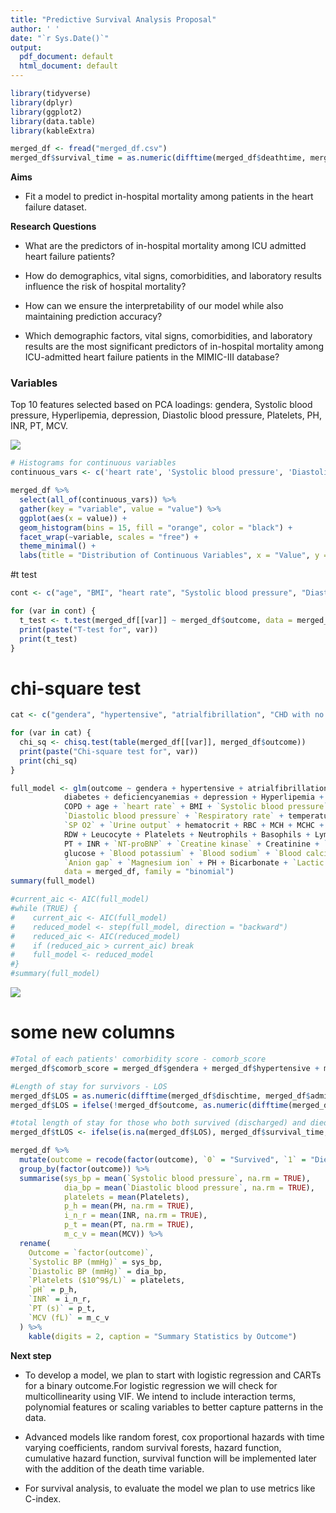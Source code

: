 ```yaml
---
title: "Predictive Survival Analysis Proposal"
author: ' '
date: "`r Sys.Date()`"
output:
  pdf_document: default
  html_document: default
---
```


```r
library(tidyverse)
library(dplyr)
library(ggplot2)
library(data.table)
library(kableExtra)
```

```r
merged_df <- fread("merged_df.csv")
merged_df$survival_time = as.numeric(difftime(merged_df$deathtime, merged_df$admittime, units = "day"))
```

**Aims**

-   Fit a model to predict in-hospital mortality among patients in the heart failure dataset.


**Research Questions**

-   What are the predictors of in-hospital mortality among ICU admitted heart failure patients? 

-   How do demographics, vital signs, comorbidities, and laboratory results influence the risk of            hospital mortality? 

-   How can we ensure the interpretability of our model  while also maintaining prediction accuracy?    
-   Which demographic factors, vital signs, comorbidities, and laboratory results are the most               significant  predictors of in-hospital mortality among ICU-admitted heart failure patients in the        MIMIC-III database?


### Variables

Top 10 features selected based on PCA loadings: gendera, Systolic blood pressure, Hyperlipemia, depression, Diastolic blood pressure, Platelets, PH, INR, PT, MCV. 


![](PCA.jpeg)


```r
# Histograms for continuous variables
continuous_vars <- c('heart rate', 'Systolic blood pressure', 'Diastolic blood pressure', 'Respiratory rate', 'temperature', 'SP O2')

merged_df %>%
  select(all_of(continuous_vars)) %>%
  gather(key = "variable", value = "value") %>%
  ggplot(aes(x = value)) +
  geom_histogram(bins = 15, fill = "orange", color = "black") +
  facet_wrap(~variable, scales = "free") +
  theme_minimal() +
  labs(title = "Distribution of Continuous Variables", x = "Value", y = "Frequency")

```


#t test  


```r
cont <- c("age", "BMI", "heart rate", "Systolic blood pressure", "Diastolic blood pressure", "Respiratory rate", "temperature", "SP O2", "Urine output", "hematocrit", "RBC", "MCH", "MCHC", "MCV", "RDW", "Leucocyte", "Platelets", "Neutrophils", "Basophils", "Lymphocyte", "PT", "INR", "NT-proBNP", "Creatine kinase", "Creatinine", "Urea nitrogen", "glucose", "Blood potassium", "Blood sodium", "Blood calcium", "Chloride", "Anion gap", "Magnesium ion", "PH", "Bicarbonate", "Lactic acid", "PCO2")

for (var in cont) {
  t_test <- t.test(merged_df[[var]] ~ merged_df$outcome, data = merged_df)
  print(paste("T-test for", var))
  print(t_test)
}
```



# chi-square test 

```r
cat <- c("gendera", "hypertensive", "atrialfibrillation", "CHD with no MI", "diabetes", "deficiencyanemias", "depression", "Hyperlipemia", "Renal failure", "COPD")

for (var in cat) {
  chi_sq <- chisq.test(table(merged_df[[var]], merged_df$outcome))
  print(paste("Chi-square test for", var))
  print(chi_sq)
}
```


```r
full_model <- glm(outcome ~ gendera + hypertensive + atrialfibrillation + `CHD with no MI` + 
            diabetes + deficiencyanemias + depression + Hyperlipemia + `Renal failure` + 
            COPD + age + `heart rate` + BMI + `Systolic blood pressure` + 
            `Diastolic blood pressure` + `Respiratory rate` + temperature + 
            `SP O2` + `Urine output` + hematocrit + RBC + MCH + MCHC + MCV + 
            RDW + Leucocyte + Platelets + Neutrophils + Basophils + Lymphocyte + 
            PT + INR + `NT-proBNP` + `Creatine kinase` + Creatinine + `Urea nitrogen` + 
            glucose + `Blood potassium` + `Blood sodium` + `Blood calcium` + Chloride + 
            `Anion gap` + `Magnesium ion` + PH + Bicarbonate + `Lactic acid` + PCO2, 
            data = merged_df, family = "binomial")
summary(full_model)
```

```r
#current_aic <- AIC(full_model)
#while (TRUE) {
#    current_aic <- AIC(full_model)
#    reduced_model <- step(full_model, direction = "backward")
#    reduced_aic <- AIC(reduced_model)
#    if (reduced_aic > current_aic) break
#    full_model <- reduced_model
#}
#summary(full_model)
```


![](error1.png)



# some new columns
```r
#Total of each patients' comorbidity score - comorb_score
merged_df$comorb_score = merged_df$gendera + merged_df$hypertensive + merged_df$atrialfibrillation + merged_df$`CHD with no MI` + merged_df$diabetes + merged_df$deficiencyanemias + merged_df$depression + merged_df$Hyperlipemia + merged_df$`Renal failure` + merged_df$COPD

#Length of stay for survivors - LOS
merged_df$LOS = as.numeric(difftime(merged_df$dischtime, merged_df$admittime, units = "days")) * !merged_df$outcome
merged_df$LOS = ifelse(!merged_df$outcome, as.numeric(difftime(merged_df$dischtime, merged_df$admittime, units = "days")), NA)

#total length of stay for those who both survived (discharged) and died - tLOS
merged_df$tLOS <- ifelse(is.na(merged_df$LOS), merged_df$survival_time, merged_df$LOS)

```



```r
merged_df %>%
  mutate(outcome = recode(factor(outcome), `0` = "Survived", `1` = "Died")) %>%
  group_by(factor(outcome)) %>%
  summarise(sys_bp = mean(`Systolic blood pressure`, na.rm = TRUE), 
            dia_bp = mean(`Diastolic blood pressure`, na.rm = TRUE),
            platelets = mean(Platelets),
            p_h = mean(PH, na.rm = TRUE),
            i_n_r = mean(INR, na.rm = TRUE),
            p_t = mean(PT, na.rm = TRUE),
            m_c_v = mean(MCV)) %>%
  rename(
    Outcome = `factor(outcome)`,
    `Systolic BP (mmHg)` = sys_bp,
    `Diastolic BP (mmHg)` = dia_bp,
    `Platelets ($10^9$/L)` = platelets,
    `pH` = p_h,
    `INR` = i_n_r,
    `PT (s)` = p_t,
    `MCV (fL)` = m_c_v
  ) %>%
    kable(digits = 2, caption = "Summary Statistics by Outcome")
```


**Next step**

-   To develop a model, we plan to start with logistic regression and CARTs for a binary outcome.For         logistic regression we will check for multicollinearity using VIF. We intend to include interaction      terms, polynomial features or scaling variables to better capture patterns in the data.  

-   Advanced models like random forest, cox proportional hazards with time varying coefficients, random      survival forests, hazard function, cumulative hazard function, survival function will be implemented     later with the addition of the death time variable. 

-   For survival analysis, to evaluate the model we plan to use metrics like C-index.






